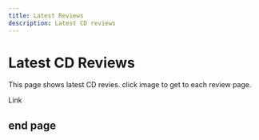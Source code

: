 ```yaml
---
title: Latest Reviews
description: Latest CD reviews
---
```



# Latest CD Reviews

<PageDescription>

This page shows latest CD revies. click image to get to each review page.

</PageDescription>

<Row>
<Column colMd={3} colLg={3} noGutterMdLeft>
<Review1 />
</Column>
<Column colMd={3} colLg={3} noGutterMdLeft>
<Review2 /> 
</Column>
<Column colMd={3} colLg={3} noGutterMdLeft>
<Review3 /> 
</Column>
<Column colMd={3} colLg={3} noGutterMdLeft>
<Review4 /> 
</Column>
</Row>

<Link href="../review/raulmidon1local.mdx">Link</Link>

## end page

